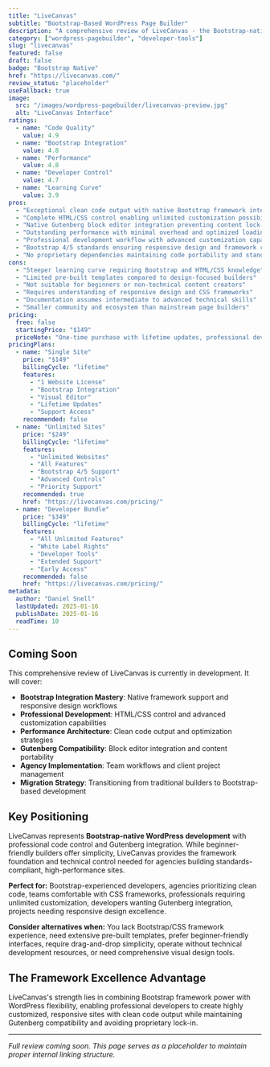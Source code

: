 ```yaml
---
title: "LiveCanvas"
subtitle: "Bootstrap-Based WordPress Page Builder"
description: "A comprehensive review of LiveCanvas - the Bootstrap-native page builder offering HTML/CSS control, Gutenberg integration, and professional development workflows for agencies prioritizing clean code and performance."
category: ["wordpress-pagebuilder", "developer-tools"]
slug: "livecanvas"
featured: false
draft: false
badge: "Bootstrap Native"
href: "https://livecanvas.com/"
review_status: "placeholder"
useFallback: true
image:
  src: "/images/wordpress-pagebuilder/livecanvas-preview.jpg"
  alt: "LiveCanvas Interface"
ratings:
  - name: "Code Quality"
    value: 4.9
  - name: "Bootstrap Integration"
    value: 4.8
  - name: "Performance"
    value: 4.8
  - name: "Developer Control"
    value: 4.7
  - name: "Learning Curve"
    value: 3.9
pros:
  - "Exceptional clean code output with native Bootstrap framework integration"
  - "Complete HTML/CSS control enabling unlimited customization possibilities"
  - "Native Gutenberg block editor integration preventing content lock-in"
  - "Outstanding performance with minimal overhead and optimized loading"
  - "Professional development workflow with advanced customization capabilities"
  - "Bootstrap 4/5 standards ensuring responsive design and framework compatibility"
  - "No proprietary dependencies maintaining code portability and standards"
cons:
  - "Steeper learning curve requiring Bootstrap and HTML/CSS knowledge"
  - "Limited pre-built templates compared to design-focused builders"
  - "Not suitable for beginners or non-technical content creators"
  - "Requires understanding of responsive design and CSS frameworks"
  - "Documentation assumes intermediate to advanced technical skills"
  - "Smaller community and ecosystem than mainstream page builders"
pricing:
  free: false
  startingPrice: "$149"
  priceNote: "One-time purchase with lifetime updates, professional development focus"
pricingPlans:
  - name: "Single Site"
    price: "$149"
    billingCycle: "lifetime"
    features:
      - "1 Website License"
      - "Bootstrap Integration"
      - "Visual Editor"
      - "Lifetime Updates"
      - "Support Access"
    recommended: false
  - name: "Unlimited Sites"
    price: "$249"
    billingCycle: "lifetime"
    features:
      - "Unlimited Websites"
      - "All Features"
      - "Bootstrap 4/5 Support"
      - "Advanced Controls"
      - "Priority Support"
    recommended: true
    href: "https://livecanvas.com/pricing/"
  - name: "Developer Bundle"
    price: "$349"
    billingCycle: "lifetime"
    features:
      - "All Unlimited Features"
      - "White Label Rights"
      - "Developer Tools"
      - "Extended Support"
      - "Early Access"
    recommended: false
    href: "https://livecanvas.com/pricing/"
metadata:
  author: "Daniel Snell"
  lastUpdated: 2025-01-16
  publishDate: 2025-01-16
  readTime: 10
---
```


## Coming Soon

This comprehensive review of LiveCanvas is currently in development. It will cover:

- **Bootstrap Integration Mastery**: Native framework support and responsive design workflows
- **Professional Development**: HTML/CSS control and advanced customization capabilities
- **Performance Architecture**: Clean code output and optimization strategies
- **Gutenberg Compatibility**: Block editor integration and content portability
- **Agency Implementation**: Team workflows and client project management
- **Migration Strategy**: Transitioning from traditional builders to Bootstrap-based development

## Key Positioning

LiveCanvas represents **Bootstrap-native WordPress development** with professional code control and Gutenberg integration. While beginner-friendly builders offer simplicity, LiveCanvas provides the framework foundation and technical control needed for agencies building standards-compliant, high-performance sites.

**Perfect for:** Bootstrap-experienced developers, agencies prioritizing clean code, teams comfortable with CSS frameworks, professionals requiring unlimited customization, developers wanting Gutenberg integration, projects needing responsive design excellence.

**Consider alternatives when:** You lack Bootstrap/CSS framework experience, need extensive pre-built templates, prefer beginner-friendly interfaces, require drag-and-drop simplicity, operate without technical development resources, or need comprehensive visual design tools.

## The Framework Excellence Advantage

LiveCanvas's strength lies in combining Bootstrap framework power with WordPress flexibility, enabling professional developers to create highly customized, responsive sites with clean code output while maintaining Gutenberg compatibility and avoiding proprietary lock-in.

---

*Full review coming soon. This page serves as a placeholder to maintain proper internal linking structure.*